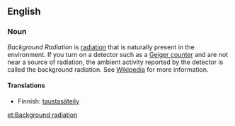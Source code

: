 ==English==

===Noun===
''Background Radiation'' is [[radiation]] that is naturally present in the environment.  If you turn on a detector such as a [[Geiger counter]] and are not near a source of radiation, the ambient activity reported by the detector is called the background radiation.  See [[w:Radiation#Natural_background_radiation|Wikipedia]] for more information.

====Translations====

*Finnish: [[taustasäteily]]

[[et:Background radiation]]